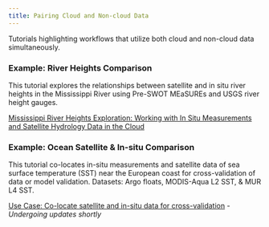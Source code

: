 ```yaml
---
title: Pairing Cloud and Non-cloud Data
---
```


Tutorials highlighting workflows that utilize both cloud and non-cloud data simultaneously.

### Example: River Heights Comparison

This tutorial explores the relationships between satellite and in situ river heights in the Mississippi River using Pre-SWOT MEaSUREs and USGS river height gauges.

[Mississippi River Heights Exploration: Working with In Situ Measurements and Satellite Hydrology Data in the Cloud](../notebooks/meetings_workshops/swot_ea_hackweek_2022/River_Heights_in_the_Cloud.ipynb)

### Example: Ocean Satellite & In-situ Comparison

This tutorial co-locates in-situ measurements and satellite data of sea surface temperature (SST) near the European coast for cross-validation of data or model validation. Datasets: Argo floats, MODIS-Aqua L2 SST, & MUR L4 SST.

[Use Case: Co-locate satellite and in-situ data for cross-validation](../notebooks/SWOT-EA-2021/Colocate_satellite_insitu_ocean.ipynb) - *Undergoing updates shortly*